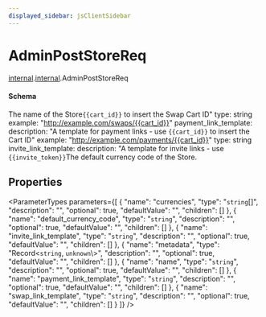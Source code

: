 ```yaml
---
displayed_sidebar: jsClientSidebar
---
```



# AdminPostStoreReq

[internal](../../admin_discounts/modules/admin_discounts.internal.mdx).[internal](../modules/admin_discounts.internal.internal.mdx).AdminPostStoreReq

#### Schema

The name of the Store`{{cart_id}}` to insert the Swap Cart ID"
    type: string
    example: "http://example.com/swaps/{{cart_id}}"
  payment_link_template:
    description: "A template for payment links - use `{{cart_id}}` to insert the Cart ID"
    example: "http://example.com/payments/{{cart_id}}"
    type: string
  invite_link_template:
    description: "A template for invite links - use `{{invite_token}}`The default currency code of the Store.

## Properties

<ParameterTypes parameters={[
  {
    "name": "currencies",
    "type": "`string`[]",
    "description": "",
    "optional": true,
    "defaultValue": "",
    "children": []
  },
  {
    "name": "default_currency_code",
    "type": "`string`",
    "description": "",
    "optional": true,
    "defaultValue": "",
    "children": []
  },
  {
    "name": "invite_link_template",
    "type": "`string`",
    "description": "",
    "optional": true,
    "defaultValue": "",
    "children": []
  },
  {
    "name": "metadata",
    "type": "Record<`string`, `unknown`\\>",
    "description": "",
    "optional": true,
    "defaultValue": "",
    "children": []
  },
  {
    "name": "name",
    "type": "`string`",
    "description": "",
    "optional": true,
    "defaultValue": "",
    "children": []
  },
  {
    "name": "payment_link_template",
    "type": "`string`",
    "description": "",
    "optional": true,
    "defaultValue": "",
    "children": []
  },
  {
    "name": "swap_link_template",
    "type": "`string`",
    "description": "",
    "optional": true,
    "defaultValue": "",
    "children": []
  }
]} />
